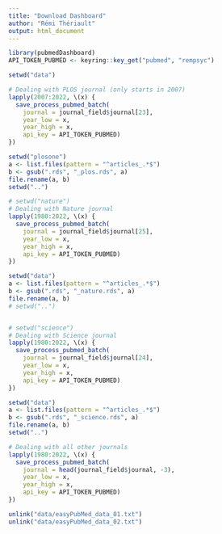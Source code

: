 ```yaml
---
title: "Download Dashboard"
author: "Rémi Thériault"
output: html_document
---
```


```r
library(pubmedDashboard)
API_TOKEN_PUBMED <- keyring::key_get("pubmed", "rempsyc")

setwd("data")

# Dealing with PLOS journal (only starts in 2007)
lapply(2007:2022, \(x) {
  save_process_pubmed_batch(
    journal = journal_field$journal[23],
    year_low = x,
    year_high = x,
    api_key = API_TOKEN_PUBMED)
})

setwd("plosone")
a <- list.files(pattern = "^articles_.*$")
b <- gsub(".rds", "_plos.rds", a)
file.rename(a, b)
setwd("..")

# setwd("nature")
# Dealing with Nature journal
lapply(1980:2022, \(x) {
  save_process_pubmed_batch(
    journal = journal_field$journal[25],
    year_low = x,
    year_high = x,
    api_key = API_TOKEN_PUBMED)
})

setwd("data")
a <- list.files(pattern = "^articles_.*$")
b <- gsub(".rds", "_nature.rds", a)
file.rename(a, b)
# setwd("..")


# setwd("science")
# Dealing with Science journal
lapply(1980:2022, \(x) {
  save_process_pubmed_batch(
    journal = journal_field$journal[24],
    year_low = x,
    year_high = x,
    api_key = API_TOKEN_PUBMED)
})

setwd("data")
a <- list.files(pattern = "^articles_.*$")
b <- gsub(".rds", "_science.rds", a)
file.rename(a, b)
setwd("..")

# Dealing with all other journals
lapply(1980:2022, \(x) {
  save_process_pubmed_batch(
    journal = head(journal_field$journal, -3),
    year_low = x,
    year_high = x,
    api_key = API_TOKEN_PUBMED)
})

unlink("data/easyPubMed_data_01.txt")
unlink("data/easyPubMed_data_02.txt")

```

